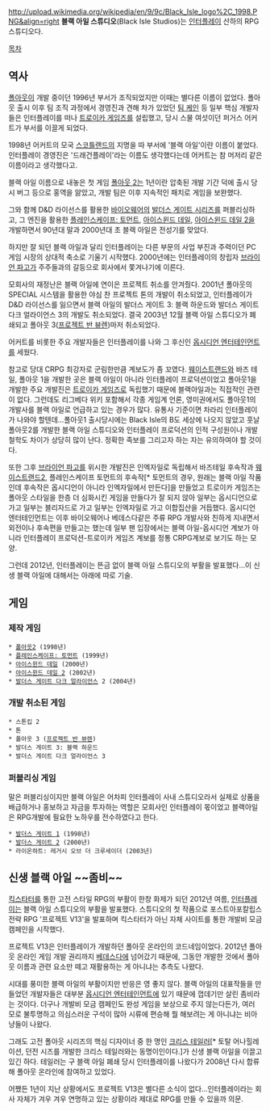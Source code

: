http://upload.wikimedia.org/wikipedia/en/9/9c/Black_Isle_logo%2C_1998.PNG&align=right '''블랙 아일 스튜디오'''(Black Isle Studios)는 [[인터플레이]] 산하의 RPG 스튜디오다.

[[목차]]

== 역사 ==
[[폴아웃]]이 개발 중이던 1996년 부서가 조직되었지만 이때는 별다른 이름이 없었다. 폴아웃 출시 이후 팀 조직 과정에서 경영진과 견해 차가 있었던 [[팀 케인]] 등 일부 핵심 개발자들은 인터플레이를 떠나 [[트로이카 게임즈]]를 설립했고, 당시 스물 여섯이던 퍼거스 어커트가 부서를 이끌게 되었다.

1998년 어커트의 모국 [[스코틀랜드]]의 지명을 따 부서에 '블랙 아일'이란 이름이 붙었다. 인터플레이 경영진은 '드래건플레이'라는 이름도 생각했다는데 어커트는 참 머저리 같은 이름이라고 생각했다고.

블랙 아일 이름으로 내놓은 첫 게임 [[폴아웃 2]]는 1년이란 압축된 개발 기간 덕에 출시 당시 버그 등으로 홍역을 앓았고, 개발 팀은 이후 지속적인 패치로 게임을 보완했다.

그와 함께 D&D 라이선스를 활용한 [[바이오웨어]]의 [[발더스 게이트 시리즈]]를 퍼블리싱하고, 그 엔진을 활용한 [[플레인스케이프: 토먼트]], [[아이스윈드 데일]], [[아이스윈드 데일 2]]을 개발하면서 90년대 말과 2000년대 초 블랙 아일은 전성기를 맞았다.

하지만 잘 되던 블랙 아일과 달리 인터플레이는 다른 부문의 사업 부진과 주력이던 PC 게임 시장의 상대적 축소로 기울기 시작했다. 2000년에는 인터플레이의 창립자 [[브라이언 파고]]가 주주들과의 갈등으로 회사에서 쫓겨나기에 이른다.

모회사의 재정난은 블랙 아일에 연이은 프로젝트 취소를 안겨줬다. 2001년 폴아웃의 SPECIAL 시스템을 활용한 야심 찬 프로젝트 톤의 개발이 취소되었고, 인터플레이가 D&D 라이선스를 잃으면서 블랙 아일의 발더스 게이트 3: 블랙 하운드와 발더스 게이트 다크 얼라이언스 3의 개발도 취소되었다. 결국 2003년 12월 블랙 아일 스튜디오가 폐쇄되고 폴아웃 3([[프로젝트 반 뷰렌]])마저 취소되었다.

어커트를 비롯한 주요 개발자들은 인터플레이를 나와 그 후신인 [[옵시디언 엔터테인먼트]]를 세웠다.

참고로 당대 CRPG 최강자로 군림한만큼 계보도가 좀 꼬였다. [[웨이스트랜드]]와 바즈 테일, 폴아웃 1을 개발한 곳은 블랙 아일이 아니라 인터플레이 프로덕션이었고 폴아웃1을 개발한 주요 개발진은 [[트로이카 게임즈]]로 독립했기 때문에 블랙아일과는 직접적인 관련이 없다. 그런데도 리그베다 위키 포함해서 각종 게임계 언론, 영미권에서도 폴아웃1의 개발사를 블랙 아일로 언급하고 있는 경우가 많다. 유통사 기준이면 차라리 인터플레이가 나와야 할텐데...폴아웃1 출시당시에는 Black Isle의 B도 세상에 나오지 않았고 훗날 폴아웃2를 개발한 블랙 아일 스튜디오와 인터플레이 프로덕션의 인적 구성원이나 개발 철학도 차이가 상당히 많이 난다. 정확한 족보를 그리고자 하는 자는 유의하여야 할 것이다.

또한 그후 [[브라이언 파고]]를 위시한 개발진은 인엑자일로 독립해서 바즈테일 후속작과 [[웨이스트랜드2]], 플레인스케이프 토먼트의 후속작[* 토먼트의 경우, 원래는 블랙 아일 작품인데 후속작은 옵시디언이 아니라 인엑자일에서 만든다]을 만들었고 트로이카 게임즈는 폴아웃 스타일을 한층 더 심화시킨 게임을 만들다가 잘 되지 않아 일부는 옵시디언으로 가고 일부는 블리자드로 가고 일부는 인엑자일로 가고 이합집산을 거듭했다.
옵시디언 엔터테인먼트는 이후 바이오웨어나 베데스다같은 주류 RPG 개발사와 친하게 지내면서 외전이나 후속편을 만들고는 했는데 일부 팬 입장에서는 블랙 아일-옵시디언 계보가 아니라 인터플레이 프로덕션-트로이카 게임즈 계보를 정통 CRPG계보로 보기도 하는 모양.

그런데 2012년, 인터플레이는 뜬금 없이 블랙 아일 스튜디오의 부활을 발표했다...이 신생 블랙 아일에 대해서는 아래에 따로 기술.

== 게임 ==
=== 제작 게임 ===
 * [[폴아웃2]] (1998년)
 * [[플레인스케이프: 토먼트]] (1999년)
 * [[아이스윈드 데일]] (2000년)
 * [[아이스윈드 데일 2]] (2002년)
 * [[발더스 게이트 다크 얼라이언스]] 2 (2004년)

=== 개발 취소된 게임 ===
 * 스톤킵 2
 * 톤
 * 폴아웃 3 ([[프로젝트 반 뷰렌]])
 * 발더스 게이트 3: 블랙 하운드
 * 발더스 게이트 다크 얼라이언스 3

=== 퍼블리싱 게임 ===
말은 퍼블리싱이지만 블랙 아일은 어차피 인터플레이 사내 스튜디오라서 실제로 상품을 배급하거나 홍보하고 자금을 투자하는 역할은 모회사인 인터플레이 몫이었고 블랙아일은 RPG개발에 필요한 노하우를 전수하였다고 한다.

 * [[발더스 게이트 1]] (1998년)
 * [[발더스 게이트 2]] (2000년)
 * 라이온하트: 레거시 오브 더 크루세이더 (2003년)

== 신생 블랙 아일 ~~좀비~~ ==
[[킥스타터]]를 통한 고전 스타일 RPG의 부활이 한창 화제가 되던 2012년 여름, [[인터플레이]]는 블랙 아일 스튜디오의 부활을 발표했다. 스튜디오의 첫 작품으로 포스트아포칼립스 전략 RPG '프로젝트 V13'을 발표하며 킥스타터가 아닌 자체 사이트를 통한 개발비 모금 캠페인을 시작했다. 

프로젝트 V13은 인터플레이가 개발하던 폴아웃 온라인의 코드네임이었다. 2012년 폴아웃 온라인 게임 개발 권리까지 [[베데스다]]에 넘어갔기 때문에, 그동안 개발한 것에서 폴아웃 이름과 관련 요소만 떼고 재활용하는 게 아니냐는 추측도 나왔다.

시대를 풍미한 블랙 아일의 부활이지만 반응은 영 좋지 않다. 블랙 아일의 대표작들을 만들었던 개발자들은 대부분 [[옵시디언 엔터테인먼트]]에 있기 때문에 껍데기만 살린 좀비라는 것이다. 더구나 개발비 모금 캠페인도 완성 게임을 보상으로 주지 않는다든가, 여러 모로 불투명하고 의심스러운 구석이 많아 시류에 편승해 뭘 해보려는 게 아니냐는 비아냥들이 나왔다.

그래도 고전 폴아웃 시리즈의 핵심 디자이너 중 한 명인 [[크리스 테일러]][* 토탈 어나힐레이션, 던전 시즈를 개발한 크리스 테일러와는 동명이인이다.]가 신생 블랙 아일을 이끌고 있긴 하다. 테일러는 구 블랙 아일 폐쇄 당시 인터플레이를 나왔다가 2008년 다시 합류해 폴아웃 온라인에 참여하고 있었다.

어쨌든 1년이 지난 상황에서도 프로젝트 V13은 별다른 소식이 없다...인터플레이라는 회사 자체가 겨우 겨우 연명하고 있는 상황이라 제대로 RPG를 만들 수 있을까 의문.

